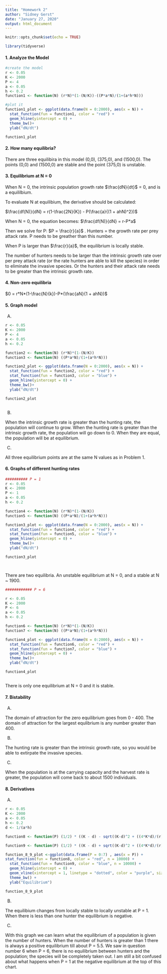 ```yaml
---
title: "Homework 2"
author: "Sidney Gerst"
date: "January 27, 2020"
output: html_document
---
```


```r
knitr::opts_chunk$set(echo = TRUE)

library(tidyverse)

```

#### 1. Analyze the Model

```r

#create the model
r <- 0.05
K <- 2000
P <- 4
a <- 0.05
h <- 0.2
function1 <- function(N) (r*N)*(1-(N/K))-((P*a*N)/(1+(a*h*N)))

#plot it
function1_plot <- ggplot(data.frame(N = 0:2000), aes(x = N)) +
  stat_function(fun = function1, color = "red") +
  geom_hline(yintercept = 0) +
  theme_bw()+
  ylab("dN/dt")

function1_plot


```

#### 2. How many equilibria? 

There are three equilibira in this model (0,0), (375,0), and (1500,0). The points (0,0) and (1500,0) are stable and the point (375,0) is unstable. 

#### 3. Equilibrium at N = 0

When N = 0, the intrinsic population growth rate $\frac{dN}{dt}$ = 0, and is a equililbium. 

To evaluate N at equilibium, the derivative should be calculated: 

$\frac{df(N)}{dN} = r(1-\frac{2N}{K}) - P(\frac{a}{(1 + ahN)^2})$ 

When N = 0, the equation becomes: $\frac{df(N)}{dN} = r-P*a$

Then we solve for P: $P = \frac{r}{a}$ . Hunters = the growth rate per prey attack rate. P needs to be greather than this number.

When P is larger than $\frac{r}{a}$, the equilibrium is locally stable. 

The number of hunters needs to be larger than the intrinsic growth rate over per prey attack rate (or the rate hunters are able to kill the species) in order to eliminate the invasive species. Or the hunters and their attack rate needs to be greater than the intrinsic growth rate. 


#### 4. Non-zero equilibria

$0 = r*N*(1-\frac{N}{k})-P*(\frac{aN}{1 + ahN})$

#### 5. Graph model

A. 

```r

r <- 0.05
K <- 2000
P <- 4
a <- 0.05
h <- 0.2

function2 <- function(N) (r*N)*(1-(N/K))
function3 <- function(N) ((P*a*N)/(1+(a*h*N)))

function2_plot <- ggplot(data.frame(N = 0:2000), aes(x = N)) +
  stat_function(fun = function2, color = "red") +
  stat_function(fun = function3, color = "blue") +
  geom_hline(yintercept = 0) +
  theme_bw()+
  ylab("dN/dt")

function2_plot



```

B. 

When the intrinsic growth rate is greater than the hunting rate, the population will continue to grow. When the hunting rate is greater than the intrinsic growth rate, the population will go down to 0. When they are equal, the population will be at equilibrium. 

C. 

All three equilibrium points are at the same N values as in Problem 1. 

#### 6. Graphs of different hunting rates

```r
########## P = 1
r <- 0.05
K <- 2000
P <- 1
a <- 0.05
h <- 0.2

function4 <- function(N) (r*N)*(1-(N/K))
function5 <- function(N) ((P*a*N)/(1+(a*h*N)))

function3_plot <- ggplot(data.frame(N = 0:2000), aes(x = N)) +
  stat_function(fun = function4, color = "red") +
  stat_function(fun = function5, color = "blue") +
  geom_hline(yintercept = 0) +
  theme_bw()+
  ylab("dN/dt")

function3_plot




```

There are two equilibria. An unstable equilibrium at N = 0, and a stable at N ~ 1900. 

```r
############ P = 6

r <- 0.05
K <- 2000
P <- 6
a <- 0.05
h <- 0.2

function6 <- function(N) (r*N)*(1-(N/K))
function7 <- function(N) ((P*a*N)/(1+(a*h*N)))

function4_plot <- ggplot(data.frame(N = 0:2000), aes(x = N)) +
  stat_function(fun = function6, color = "red") +
  stat_function(fun = function7, color = "blue") +
  geom_hline(yintercept = 0) +
  theme_bw()+
  ylab("dN/dt")

function4_plot



```

There is only one equilibrium at N = 0 and it is stable. 

#### 7. Bistability

A. 

The domain of attraction for the zero equilibrium goes from 0 - 400. The domain of attraction for the largest equlibrium is any number greater than 400. 

B. 

The hunting rate is greater than the intrinsic growth rate, so you would be able to extirpate the invasive species.

C. 

When the population is at the carrying capacity and the harvest rate is greater, the population will come back to about 1500 individuals.  


#### 8. Derivatives

A. 

```r

r <- 0.05
K <- 2000
a <- 0.05
h <- 0.2
d <- 1/(a*h)

function8 <- function(P) (1/2) * ((K - d) - sqrt((K-d)^2 + ((4*K*d)/(r)) * (r - a * P)))

function9 <- function(P) (1/2) * ((K - d) + sqrt((K-d)^2 + ((4*K*d)/(r)) * (r - a * P))) 

function_8_9_plot <-ggplot(data.frame(P = 0:7) , aes(x = P)) +
stat_function(fun = function8, color = "red", n = 10000) + 
  stat_function(fun = function9, color = "blue", n = 10000) +
  geom_hline(yintercept = 0) +
  geom_vline(xintercept = 1, linetype = "dotted", color = "purple", size = 2) +
  theme_bw() +
  ylab("Equilibrium")

function_8_9_plot


```

B. 

The equilibium changes from locally stable to locally unstable at P = 1. When there is less than one hunter the equilibrium is negative.  

C. 

With this graph we can learn what the equilibrium of a population is given the number of hunters. When the number of hunters is greater than 1 there is always a positive equilibrium till about P = 5.5. We saw in question number 6 when P = 6, there is no equilibrium between hunters and the population; the species will be completely taken out. I am still a bit confused about what happens when P = 1 at the negative equilibrium at the top of this chart.  

